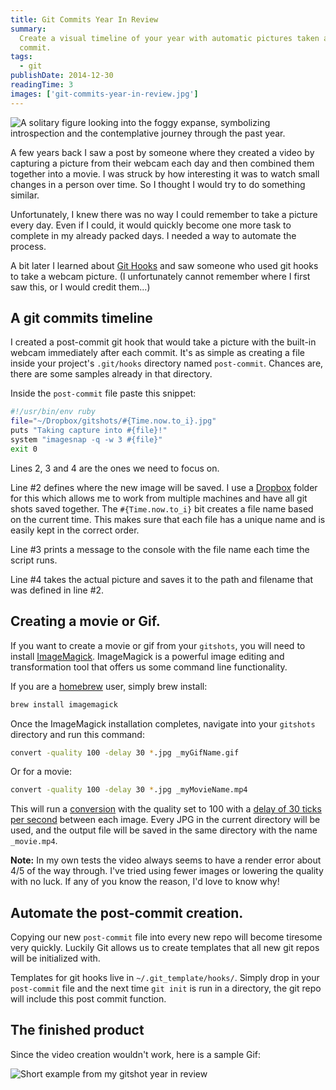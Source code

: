 ```yaml
---
title: Git Commits Year In Review
summary:
  Create a visual timeline of your year with automatic pictures taken after each
  commit.
tags:
  - git
publishDate: 2014-12-30
readingTime: 3
images: ['git-commits-year-in-review.jpg']
---
```


![A solitary figure looking into the foggy expanse, symbolizing introspection and the contemplative journey through the past year.](git-commits-year-in-review.jpg)

A few years back I saw a post by someone where they created a video by capturing
a picture from their webcam each day and then combined them together into a
movie. I was struck by how interesting it was to watch small changes in a person
over time. So I thought I would try to do something similar.

Unfortunately, I knew there was no way I could remember to take a picture every
day. Even if I could, it would quickly become one more task to complete in my
already packed days. I needed a way to automate the process.

A bit later I learned about [Git Hooks][6] and saw someone who used git hooks to
take a webcam picture. (I unfortunately cannot remember where I first saw this,
or I would credit them...)

## A git commits timeline

I created a post-commit git hook that would take a picture with the built-in
webcam immediately after each commit. It's as simple as creating a file inside
your project's `.git/hooks` directory named `post-commit`. Chances are, there
are some samples already in that directory.

Inside the `post-commit` file paste this snippet:

```bash
#!/usr/bin/env ruby
file="~/Dropbox/gitshots/#{Time.now.to_i}.jpg"
puts "Taking capture into #{file}!"
system "imagesnap -q -w 3 #{file}"
exit 0
```

Lines 2, 3 and 4 are the ones we need to focus on.

Line #2 defines where the new image will be saved. I use a [Dropbox][1] folder
for this which allows me to work from multiple machines and have all git shots
saved together. The `#{Time.now.to_i}` bit creates a file name based on the
current time. This makes sure that each file has a unique name and is easily
kept in the correct order.

Line #3 prints a message to the console with the file name each time the script
runs.

Line #4 takes the actual picture and saves it to the path and filename that was
defined in line #2.

## Creating a movie or Gif.

If you want to create a movie or gif from your `gitshots`, you will need to
install [ImageMagick][2]. ImageMagick is a powerful image editing and
transformation tool that offers us some command line functionality.

If you are a [homebrew][3] user, simply brew install:

```bash
brew install imagemagick
```

Once the ImageMagick installation completes, navigate into your `gitshots`
directory and run this command:

```bash
convert -quality 100 -delay 30 *.jpg _myGifName.gif
```

Or for a movie:

```bash
convert -quality 100 -delay 30 *.jpg _myMovieName.mp4
```

This will run a [conversion][4] with the quality set to 100 with a [delay of 30
ticks per second][5] between each image. Every JPG in the current directory will
be used, and the output file will be saved in the same directory with the name
`_movie.mp4`.

**Note:** In my own tests the video always seems to have a render error about
4/5 of the way through. I've tried using fewer images or lowering the quality
with no luck. If any of you know the reason, I'd love to know why!

## Automate the post-commit creation.

Copying our new `post-commit` file into every new repo will become tiresome very
quickly. Luckily Git allows us to create templates that all new git repos will
be initialized with.

Templates for git hooks live in `~/.git_template/hooks/`. Simply drop in your
`post-commit` file and the next time `git init` is run in a directory, the git
repo will include this post commit function.

## The finished product

Since the video creation wouldn't work, here is a sample Gif:

![Short example from my gitshot year in review](2014_gitshots.gif)

[1]: https://dropbox.com
[2]: https://www.imagemagick.org
[3]: https://brew.sh/
[4]: https://www.imagemagick.org/script/convert.php
[5]: https://www.imagemagick.org/script/command-line-options.php#delay
[6]: https://git-scm.com/book/en/v2/Customizing-Git-Git-Hooks
